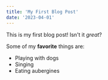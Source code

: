```yaml
---
title: 'My First Blog Post'
date: '2023-04-01'
---
```


This is my first blog post! Isn't it *great*?

Some of my **favorite** things are:

* Playing with dogs
* Singing
* Eating aubergines
